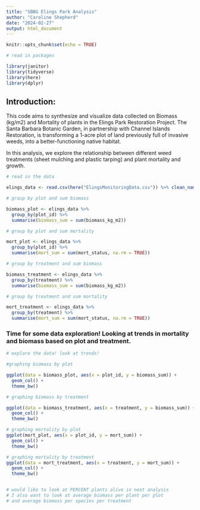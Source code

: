 ```yaml
---
title: "SBBG Elings Park Analysis"
author: "Caroline Shepherd"
date: "2024-02-27"
output: html_document
---
```


```r
knitr::opts_chunk$set(echo = TRUE)
```

```r
# read in packages

library(janitor)
library(tidyverse)
library(here)
library(dplyr)

```

## Introduction:

This code aims to synthesize and visualize data collected on Biomass (kg/m2) and Mortality of plants in the Elings Park Restoration Project. The Santa Barbara Botanic Garden, in partnership with Channel Islands Restoration, is transforming a 1-acre plot of land previously full of invasive weeds, into a better-functioning native habitat.

In this analysis, we explore the relationship between different weed treatments (sheet mulching and plastic tarping) and plant mortality and growth. 

```r
# read in the data

elings_data <- read.csv(here("ElingsMonitoringData.csv")) %>% clean_names()

# group by plot and sum biomass 

biomass_plot <- elings_data %>% 
  group_by(plot_id) %>% 
  summarise(biomass_sum = sum(biomass_kg_m2))

# group by plot and sum mortality

mort_plot <- elings_data %>% 
  group_by(plot_id) %>% 
  summarise(mort_sum = sum(mort_status, na.rm = TRUE))

# group by treatment and sum biomass

biomass_treatment <- elings_data %>% 
  group_by(treatment) %>% 
  summarise(biomass_sum = sum(biomass_kg_m2))

# group by treatment and sum mortality

mort_treatment <- elings_data %>% 
  group_by(treatment) %>% 
  summarise(mort_sum = sum(mort_status, na.rm = TRUE))

```


### Time for some data exploration! Looking at trends in mortality and biomass based on plot and treatment.
```r

# explore the data! look at trends!

#graphing biomass by plot

ggplot(data = biomass_plot, aes(x = plot_id, y = biomass_sum)) +
  geom_col() +
  theme_bw()

# graphing biomass by treatment

ggplot(data = biomass_treatment, aes(x = treatment, y = biomass_sum)) +
  geom_col() +
  theme_bw()

# graphing mortality by plot
ggplot(mort_plot, aes(x = plot_id, y = mort_sum)) +
  geom_col() +
  theme_bw()

# graphing mortality by treatment
ggplot(data = mort_treatment, aes(x = treatment, y = mort_sum)) +
  geom_col() +
  theme_bw()


# would like to look at PERCENT plants alive in next analysis
# I also want to look at average biomass per plant per plot
# and average biomass per species per treatment


```

